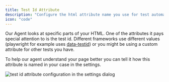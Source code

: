 ```yaml
---
title: Test Id Attribute
description: "Configure the html attribute name you use for test automation"
icon: "code"
---
```


Our Agent looks at specific parts of your HTML.
One of the attributes it pays special attention to is the test id.
Different frameworks use different values (playwright for example uses [data-testid](https://playwright.dev/docs/locators#locate-by-test-id)) or you might be using a custom attribute for other tests you have.

To help our agent understand your page better you can tell it how this attribute is named in your case in the settings.

<Frame caption="test id attribute configuration in the settings dialog">
  <img
    src="/images/advanced/test-id-attribute.png"
    alt="test id attribute configuration in the settings dialog"
  />
</Frame>

